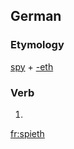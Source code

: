 ==German==

===Etymology===
[[spy]] + [[-eth]]

===Verb===
{{head|en|verb form}}

# {{en-archaic third-person singular of|spy}}

[[fr:spieth]]
